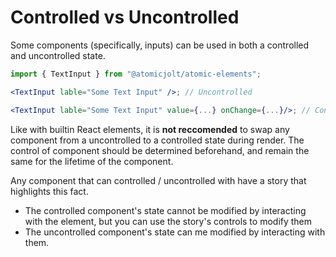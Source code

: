 
<Meta title="Controlled vs Uncontrolled" />

# Controlled vs Uncontrolled

Some components (specifically, inputs) can be used in both a controlled and uncontrolled state.

```jsx
import { TextInput } from "@atomicjolt/atomic-elements";

<TextInput lable="Some Text Input" />; // Uncontrolled

<TextInput lable="Some Text Input" value={...} onChange={...}/>; // Controlled
```

Like with builtin React elements, it is **not reccomended** to swap any component from
a uncontrolled to a controlled state during render. The control of component should be
determined beforehand, and remain the same for the lifetime of the component.

Any component that can controlled / uncontrolled with have a story that highlights this fact.

- The controlled component's state cannot be modified by interacting with the element, but you can use the story's controls
  to modify them
- The uncontrolled component's state can me modified by interacting with them.
